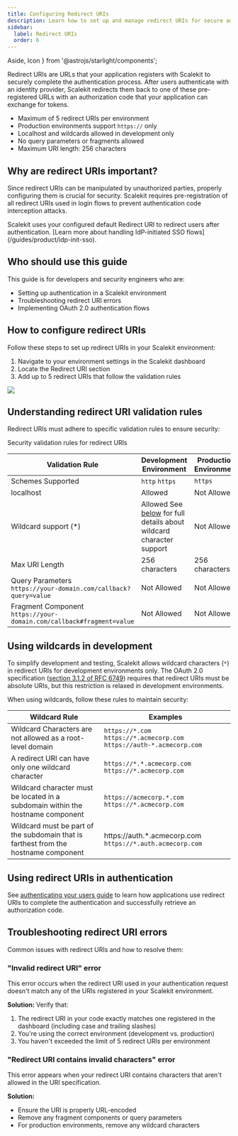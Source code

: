 ```yaml
---
title: Configuring Redirect URIs
description: Learn how to set up and manage redirect URIs for secure authentication in your application.
sidebar:
  label: Redirect URIs
  order: 6
---
```


  Aside, Icon
 } from '@astrojs/starlight/components';

Redirect URIs are URLs that your application registers with Scalekit to securely complete the authentication process. After users authenticate with an identity provider, Scalekit redirects them back to one of these pre-registered URLs with an authorization code that your application can exchange for tokens.

<Aside type="note">
  <ul>
    <li>Maximum of 5 redirect URIs per environment</li>
    <li>Production environments support <code>https://</code> only</li>
    <li>Localhost and wildcards allowed in development only</li>
    <li>No query parameters or fragments allowed</li>
    <li>Maximum URI length: 256 characters</li>
  </ul>
</Aside>

## Why are redirect URIs important?

Since redirect URIs can be manipulated by unauthorized parties, properly configuring them is crucial for security. Scalekit requires pre-registration of all redirect URIs used in login flows to prevent authentication code interception attacks.

<Aside type="tip">
 Scalekit uses your configured default Redirect URI to redirect users after authentication. [Learn more about handling IdP-initiated SSO flows](/guides/product/idp-init-sso).
</Aside>



## Who should use this guide

This guide is for developers and security engineers who are:
- Setting up authentication in a Scalekit environment
- Troubleshooting redirect URI errors
- Implementing OAuth 2.0 authentication flows

## How to configure redirect URIs

Follow these steps to set up redirect URIs in your Scalekit environment:

1. Navigate to your environment settings in the Scalekit dashboard
2. Locate the Redirect URI section
3. Add up to 5 redirect URIs that follow the validation rules

![](@/assets/docs/guides/product/redirect-uris/auth-redirect-uri-0.png)

## Understanding redirect URI validation rules

Redirect URIs must adhere to specific validation rules to ensure security:

<CheckItem>Security validation rules for redirect URIs</CheckItem>

| Validation Rule | Development Environment | Production Environment |
| --- | --- | --- |
| Schemes Supported | <CheckItem>`http`</CheckItem> <CheckItem>`https`</CheckItem> | <CheckItem>`https`</CheckItem> |
| localhost | <CheckItem>Allowed</CheckItem> | <CheckItem iconName="warning">Not Allowed</CheckItem> |
| Wildcard support (*) | <CheckItem>Allowed</CheckItem> See [below](#using-wildcards-in-development) for full details about wildcard character support | <CheckItem iconName="warning">Not Allowed</CheckItem> |
| Max URI Length | 256 characters | 256 characters |
| Query Parameters <br /> `https://your-domain.com/callback?query=value` | <CheckItem iconName="warning">Not Allowed</CheckItem> | <CheckItem iconName="warning">Not Allowed</CheckItem> |
| Fragment Component <br /> `https://your-domain.com/callback#fragment=value` | <CheckItem iconName="warning">Not Allowed</CheckItem> | <CheckItem iconName="warning">Not Allowed</CheckItem> |

## Using wildcards in development

To simplify development and testing, Scalekit allows wildcard characters (`*`) in redirect URIs for development environments only. The OAuth 2.0 specification ([section 3.1.2 of RFC 6749](https://tools.ietf.org/html/rfc6749#section-3.1.2)) requires that redirect URIs must be absolute URIs, but this restriction is relaxed in development environments.

When using wildcards, follow these rules to maintain security:

| Wildcard Rule | Examples |
| --- | --- |
| Wildcard Characters are not allowed as a root-level domain | <CheckItem iconName="warning">`https://*.com`</CheckItem> <CheckItem>`https://*.acmecorp.com`</CheckItem> <CheckItem>`https://auth-*.acmecorp.com`</CheckItem> |
| A redirect URI can have only one wildcard character | <CheckItem iconName="warning">`https://*.*.acmecorp.com`</CheckItem> <CheckItem>`https://*.acmecorp.com`</CheckItem> |
| Wildcard character must be located in a subdomain within the hostname component | <CheckItem iconName="warning">`https://acmecorp.*.com`</CheckItem> <CheckItem>`https://*.acmecorp.com`</CheckItem> |
| Wildcard must be part of the subdomain that is farthest from the hostname component |<CheckItem iconName="warning">https://auth.*.acmecorp.com</CheckItem> <CheckItem>`https://*.auth.acmecorp.com`</CheckItem> |

## Using redirect URIs in authentication

See [authenticating your users guide](/manual/getting-started/authenticate-users) to learn how applications use redirect URIs to complete the authentication and successfully retrieve an authorization code.

## Troubleshooting redirect URI errors

Common issues with redirect URIs and how to resolve them:

### "Invalid redirect URI" error

This error occurs when the redirect URI used in your authentication request doesn't match any of the URIs registered in your Scalekit environment.

**Solution:** Verify that:
1. The redirect URI in your code exactly matches one registered in the dashboard (including case and trailing slashes)
2. You're using the correct environment (development vs. production)
3. You haven't exceeded the limit of 5 redirect URIs per environment

### "Redirect URI contains invalid characters" error

This error appears when your redirect URI contains characters that aren't allowed in the URI specification.

**Solution:**
- Ensure the URI is properly URL-encoded
- Remove any fragment components or query parameters
- For production environments, remove any wildcard characters
